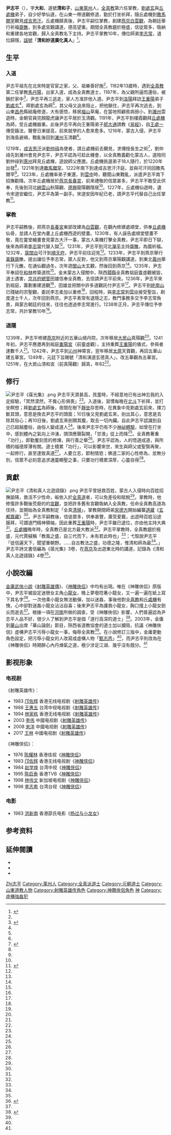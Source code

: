 {{Infobox Taoist
|姓名            = 尹志平 
|字              = 大和
|號              = 清和子
|出生日期        = 大定九年（1169）正月二十日
|出生地          = [[山東|山東]][[萊州_(古代)|萊州]]
|逝世日期        = [[元憲宗|元憲宗]]元年（1251）二月初六日
|逝世地点        = [[燕京|燕京]]西郊清和宮
|國籍            = [[金朝|金朝]]<br />[[蒙古|蒙古]]
|種族            = [[漢族|漢族]]
|著名成就        =
|宗派            = [[全真教|全真教]]
|頭銜            = 全真教掌教（1227-1238）
|教育程度        =
|修煉地          = [[濰州|濰州]]玉清觀<br />[[燕京|燕京]]五華觀
|師承            = [[劉處玄|劉處玄]]<br />[[丘處機|丘處機]]
|徒弟與學生      = 段志堅
|傳人            =
|著作            =《葆光集》<br />《清和真人北遊語錄》
}}
{{道教}}
'''尹志平'''（{{bd|1169年||1251年|catIdx=尹}}），字'''大和'''，道號'''清和子'''，[[山東|山東]][[莱州_(古代)|萊州]]人，[[全真教|全真教]]第六任掌教，[[劉處玄|劉處玄]]與[[丘處機|丘處機]]弟子，自少好學仙道，在山東一帶道觀修道，勤於打坐祈拜，隨丘處機到[[撒馬爾罕|撒馬爾罕]]覲見[[成吉思汗|成吉思汗]]。丘處機歸真後，尹志平嗣位掌教，創建[[燕京|燕京]][[白雲觀|白雲觀]]，為朝廷舉行祈福[[齋醮|齋醮]]，到多處宮觀講道，德高望重。期間全真教趨於極盛，信徒眾多，吸納和重建各地宮觀，歸入全真教名下主持。尹志平掌教10年，傳位師弟[[李志常|李志常]]，退位歸隱，[[諡號|諡號]]「'''清和妙道廣化真人'''」<ref name="鄭">{{cite journal|author=鄭素春|title=〈全真道士尹志平（1169-1251）的宗教實踐〉|url=http://www.rsd.fju.edu.tw/Upload/22-07%E5%B0%B9%E5%BF%97%E5%B9%B3%E7%9A%84%E5%AE%97%E6%95%99%E5%AF%A6%E8%B8%90(1).pdf|journal=《輔仁宗教研究》|year=2011|volume=22|pages=109-138|accessdate=2017-12-30|language=zh-hant|archive-url=https://web.archive.org/web/20171231103534/http://www.rsd.fju.edu.tw/Upload/22-07%E5%B0%B9%E5%BF%97%E5%B9%B3%E7%9A%84%E5%AE%97%E6%95%99%E5%AF%A6%E8%B8%90(1).pdf|archive-date=2017-12-31|dead-url=yes}}</ref>。

== 生平 ==
=== 入道 ===
尹志平祖先在北宋時是官宦之家，父、祖樂善好施<ref name="鄭"/>{{rp|114}}，1182年13歲時，遇到[[全真教|全真教]]第二任掌教[[馬丹陽|馬丹陽]]，出家入道，成為全真教道士，1187年，為父親所逼而還俗，被鎖於家中<ref name="蘇">{{cite book |author=蘇德樸（Eskildsen Stephen）|others=宋學立譯|editor=張廣保|title=《多重視野下的西方全真教研究》| pages=129-156|chapter=〈尋找証驗：全真教早期的內境和其他入定現象〉|publisher=齊魯書社|location=濟南|year=2013|isbn=7533325761|language=zh-hans}}</ref>{{rp|133}}，尹志平再三逃走，家人方准許他入道。尹志平到[[洛陽|洛陽]]拜訪[[王重陽|王重陽]]弟子[[劉處玄|劉處玄]]<ref name="鄭"/>{{rp|114-115}}，拜劉處玄為師<ref name="蘇"/>{{rp|133}}，其父母又追來阻止，把他鎖住，尹志平再次逃去，到山東[[昌邑市|昌邑]]縣結庵修道，大有感悟，移居[[福山區|福山]]草庵，在當地照顧貧病弱小，到[[濰州|濰州]]雲遊時，金朝官員完顏龍虎讓尹志平居於玉清觀。1191年，尹志平到棲霞觀拜[[丘處機|丘處機]]為師，受丘處機器重。此後尹志平再向王重陽弟子[[郝大通|郝大通]]請教《[[易經|易經]]》，自[[王處一|王處一]]傳受籙法，聲譽日漸提高，前來就學的人愈來愈多。1216年，蒙古入侵，尹志平到海島避禍，戰亂後回到[[濰州|濰州]]玉清觀<ref name="鄭"/>{{rp|115}}。

1219年，[[成吉思汗|成吉思汗]]派[[劉仲祿|劉仲祿]]為使者，請丘處機前去覲見，求傳授長生之術<ref name="姚">{{cite book |author=姚道中|others=宋學立譯|editor=張廣保|title=《多重視野下的西方全真教研究》|pages=157-177|chapter=〈丘處機與成吉思汗〉|publisher=齊魯書社|location=濟南|year=2013|isbn=7533325761|language=zh-hans}}</ref>{{rp|163}}，劉仲祿先到濰州會見尹志平，尹志平認為可趁此機會，以全真教義勸化蒙古人，遂陪同劉仲祿到[[萊州_(古代)|萊州]]拜見丘處機，遊說師父應邀。丘處機挑選弟子18人隨行，於1220年出發<ref name="姚"/>{{rp|165}}，1221年到達[[撒馬爾罕|撒馬爾罕]]，1222年南下到達成吉思汗汗庭，並與可汗同回撒馬爾罕<ref name="姚"/>{{rp|168-169}}。1223年，丘處機率弟子東還，到[[雲中|雲中]]時，聽聞山東戰亂，派遣尹志平南下招撫勸降。次年丘處機居於[[燕京|燕京]][[長春宮_(道觀)|長春宮]]，前來禮敬的信眾甚多，尹志平不敢受此供奉，先後到河北[[縉雲山_(延慶山峰)|縉雲山]]秋陽觀、[[德興府|德興]]龍陽觀隱居<ref name="鄭"/>{{rp|116}}。1227年，丘處機仙遊時，遺令宋道安繼位，尹志平為第一副手。宋道安因年紀已老，請尹志平代替自己出任掌教<ref name="景">{{cite book|author=景安寧|title=《道教全真派宮觀、造像與祖師》|publisher=中華書局|location=北京|year=2012|isbn=7101086888|language=zh-hans}}</ref>{{rp|84}}。

=== 掌教 ===
尹志平嗣教後，把燕京[[長春宮_(道觀)|長春宮]]東部改建為[[白雲觀|白雲觀]]，在觀內修建處順堂，供奉[[丘處機|丘處機]]仙骨，並請人在堂內畫上丘處機西遊的壁畫。1230年，有人誣告處順堂壁畫不敬，竟在靈堂繪畫會見蒙古大汗一事，蒙古人乘機打擊全真教，尹志平即日下獄，後來為師弟[[李志常|李志常]]代替入獄<ref name="景"/>{{rp|187}}。1231年，尹志平到河北[[灤平县|灤平]]主持[[齋醮|齋醮]]，為國祈福。1232年，[[窩闊台|窩闊台]]可汗到[[順天府|順天府]]，尹志平前往迎見<ref name="鄭"/>{{rp|117}}。1233年，尹志平到燕京舉行[[黃籙齋|黃籙齋]]醮，提出讓位予李志常，眾人反對，他又到燕京華陽觀講道，到東北[[義州|義州]]舉行下元醮，在通仙觀過冬。次年遊[[醫巫閭山|閭山]]太玄觀，然後回到燕京<ref name="鄭"/>{{rp|118}}。1235年，尹志平奉詔在[[和林|和林]]修築道院<ref name="鄭"/>{{rp|126}}。金末蒙古入侵關中，陝西[[鄠縣|鄠縣]]全真教祖庭靈虛觀被毀，道士遇害，[[京兆府|京兆府]][[總管|總管]]田雄信奉全真教，去信請尹志平前來。1236年，尹志平來到祖庭，籌劃重建道觀<ref name="景"/>{{rp|180}}，田雄並把關中許多道觀託付尹志平<ref name="鄭"/>{{rp|119}}。尹志平到[[終南山|終南山]]已殘破的宗聖觀，委託李志柔加以重修<ref name="景"/>{{rp|199}}，回程時，與[[李志常|李志常]]到[[雲中|雲中]]接受聖旨，剃度道士千人，次年回到燕京。尹志平素常有退隱之志，教門事務多交予李志常負責，與蒙古朝廷的往來，往往也透過李志常進行。1238年正月，尹志平傳位予李志常，共計掌教10年<ref name="鄭"/>{{rp|126、119}}。

=== 退隱 ===
1239年，尹志平修建[[燕京|燕京]]附近的五華山燒丹院，次年移居[[大房山|大房山]]真陽觀<ref name="鄭"/>{{rp|119}}。1241年初，尹志平應邀再到祖庭[[重阳宫|重陽宮]]（前靈虛觀），主持重葬[[王重陽|王重陽]]的儀式，參與者達數千人<ref name="景"/>{{rp|181}}。1242年，尹志平到[[沁州|沁州]]神霄宮，翌年移居[[太原|太原]]天寶觀，再回五華山建五華宮。1249年，元廷下旨賜號「清和演道玄德真人」，改五華觀為五華宮。1251年，在大房山清和宮（前真陽觀）歸真，年82<ref name="鄭"/>{{rp|120}}。

== 修行 ==
[[File:尹志平《葆光集》.png|thumb]]
尹志平天資甚高，孩童時，不經意地已有出神忘我的入定經驗，「冥然漠然，不覺心形俱喪」<ref name="蘇"/>{{rp|131}}。入道後，習慣每晚在[[北斗七星|北斗]]下祈拜，並打坐瞑想；拜[[劉處玄|劉處玄]]為師後，夜間在樹下[[靜坐_(冥想)|靜坐]]存思時，在異象中見劉處玄前來，揮刀斷其頭，意思是換去尹志平的頭面；10日後又見劉處玄來，剖出其心，意思是去除其俗心；再10日後，劉處玄來剖開其腹，取去一切內臟。自此尹志平認識到自己已超越塵俗，由俗人變成道人<ref name="蘇"/>{{rp|133-134}}。後來尹志平仍有不少[[神秘主義|神祕體驗]]，如曾在打坐中，感到體內之氣向上沖湧，頭頂應聲裂開，「甘液」從上而降<ref name="蘇"/>{{rp|151}}。全真教著重「功行」，即勤奮刻苦的修煉，與行善之舉<ref name="蘇"/>{{rp|152}}。尹志平認為，人的悟道成道，與所積的福德厚薄有關。道士積累「功行」，可以影響來世，來生與師父或聖賢再聚，一起修行，直至達致真道<ref name="鄭"/>{{rp|123-124}}。人要立志，節制情慾；佛道二家的心性修為，並無分別，信眾不必刻意追求通靈顯聖之事，只要功行積累深厚，心靈自得<ref name="鄭"/>{{rp|128-129}}。

== 貢獻 ==
[[File:尹志平《清和真人北遊語錄》.png|thumb]]
尹志平曾拯救百姓，蒙古人入侵時向百姓招撫諭降，救活不少性命，皈依入於[[全真道|全真道]]者，可以免差役和賦稅<ref name="鄭"/>{{rp|124}}。掌教時，他修復許多戰後荒廢的的[[宮觀|宮觀]]，並把許多舊有宮觀吸納入全真教，任命全真教高道為住持，並開始為全真教制定「全真[[清規|清規]]」，掌教期間師弟[[宋德方|宋德方]]開始編纂[[道藏|道藏]]《[[玄都寶藏|玄都寶藏]]》<ref name="鄭"/>{{rp|131-132}}。尹志平嗣教後，信徒眾多，供奉甚豐，廣受愛戴，出遊時百姓沿途膜拜，可謂道門精神領袖，因此重葬[[王重陽|王重陽]]時，尹志平雖已退位，亦由他主持大典<ref name="鄭"/>{{rp|117、127}}。[[丘處機|丘處機]]晚年時，全真教已是北方最大教派<ref name="景"/>{{rp|112}}。尹志平掌教時，全真教趨於極盛，元代賈戫稱「教風之盛，自三代而下，未有若此時也」<ref name="鄭"/>{{rp|130}}；弋彀說尹志平「徒侶遍天下，聞望重朝野。……自古教法之盛，功德之隆，惟清和師為最<ref name="鄭"/>{{rp|134}}。」尹志平詩文書信編為《葆光集》3卷，在[[燕京|燕京]]及出遊東北時的講道，記錄為《清和真人北遊語錄》4卷<ref name="鄭"/>{{rp|128}}。

== 小說改編 ==
[[金庸|金庸]][[武俠小說|武俠小說]]《[[射雕英雄傳|射雕英雄傳]]》、《[[神雕俠侣|神雕俠侣]]》中均有出現。唯在《神雕俠侣》原版中，尹志平被設定迷戀女主角[[小龍女|小龍女]]，晚上夢囈唸著小龍女，又一遍一遍在紙上寫下其名字<ref name="王">{{cite book|author=王怡仁|title=《金庸妙手改神雕》|url=http://books.google.com.hk/books?id=4lyHAgAAQBAJ&printsec=frontcover&hl=zh-TW#v=onepage&q&f=false|publisher=心一堂有限公司|location=香港|year=2013|isbn=9888058991|language=zh-hant|access-date=2014-08-06|archive-date=2014-08-08|archive-url=https://web.archive.org/web/20140808044128/http://books.google.com.hk/books?id=4lyHAgAAQBAJ&printsec=frontcover&hl=zh-TW#v=onepage&q&f=false|dead-url=no}}</ref>{{rp|46}}。一次他乘小龍女無法動彈，加以迷姦，事後他對[[全真教|全真教]]和[[丘處機|丘處機]]有愧，心中卻對迷姦小龍女沾沾自喜；後來尹志平為護救小龍女，胸口撞上小龍女劍尖而逝去<ref name="王"/>{{rp|191、193、202}}。根據一項在[[河南|河南]]所做的調查，受《神雕俠侶》影響，人們普遍認為尹志平人品不好，很少人了解到尹志平是個「道行高深的道士」<ref name="孫">{{Cite news|url=http://newpaper.dahe.cn/hnsb/images/2014-06/19/A12/12.pdf|title=〈輕薄小龍女？尹志平沒幹這事兒〉|author=孫科|pages=A12|language=zh-hans|publisher=《河南商報》|date=2014-06-19|accessdate=2017-12-29|archive-date=2016-03-06|archive-url=https://web.archive.org/web/20160306101421/http://newpaper.dahe.cn/hnsb/images/2014-06/19/A12/12.pdf|dead-url=no}}</ref>。2003年，金庸到[[華山|華山]]出席「華山論劍」節目，陝西省道教協會的道士加以攔阻，抗議《神雕俠侶》虛構尹志平污辱小龍女一事，侮辱全真教<ref name="孫"/>。在小說修訂三版中，金庸更動角色設定，把污辱小龍女的人改寫成虛構人物「[[甄志丙|甄志丙]]」<ref name="王"/>{{rp|191、193-194}}，而尹志平則改為在《神雕俠侣》時期醉心內丹煉氣之道，極少涉足江湖、幾乎沒有戲分。<ref name="王"/>{{rp|202-206}}

== 影视形象 ==
=== 电视剧 ===
《射雕英雄传》：
*1983 [[邝佐辉|邝佐辉]] 香港无线电视剧《[[射鵰英雄傳_(1983年電視劇)|射雕英雄传]]》
*1988 [[王惠五|王惠五]] 台湾中视电视剧《[[射鵰英雄傳_(1988年电视剧)|射雕英雄传]]》 
*1994 [[林家栋|林家栋]] 香港无线电视剧《[[射鵰英雄傳_(1994年电视剧)|射雕英雄传]]》 
*2003 [[李伟|李伟]] 中國电视剧《[[射鵰英雄傳_(2003年电视剧)|射雕英雄传]]》 
*2008 [[宋洋|宋洋]] 中國电视剧《[[射鵰英雄傳_(2008年电视剧)|射雕英雄传]]》 
*2017 [[王林|王林]] 中國电视剧《[[射鵰英雄傳_(2017年电视剧)|射雕英雄传]]》 

《神雕侠侣》：
*1976 [[陈耀林|陈耀林]] 香港佳视《[[神鵰俠侶_(1976年電視劇)|神雕侠侣]]》 
*1983 [[邝佐辉|邝佐辉]] 香港无线电视剧《[[神鵰俠侶_(1983年電視劇)|神雕侠侣]]》 
*1984 [[赵学煌|赵学煌]] 台湾中视《[[神鵰俠侶_(1984年電視劇)|神雕侠侣]]》 
*1995 [[陈启泰|陈启泰]] 香港TVB《[[神鵰俠侶_(1995年電視劇)|神雕侠侣]]》
*1998 [[林伟文|林伟文]] 新加坡电视剧《[[神鵰俠侶_(1998年新加坡電視劇)|神雕侠侣]]》 
*1998 [[李志希|李志希]] 台湾台视《[[神鵰俠侶_(1998年臺視電視劇)|神雕侠侣]]》

=== 电影 ===
*1983 [[洪新南|洪新南]] 香港邵氏电影《[[杨过与小龙女|杨过与小龙女]]》

== 参考资料 ==
{{reflist|2}}

== 延伸閱讀 ==
{{Wikisource|葆光集}}
{{Wikisource|清和真人北遊語錄}}
* {{cite journal|author=樂愛國|title=〈試論丘處機、尹志平無為、有為統一思想〉|url=http://daoist.org/booksearch/BookSearch/.%5Clist012%5C43-6-51.pdf|journal=《弘道》|year=2010|volume=2|pages=51-56|accessdate=2017-12-30|language=zh-hant|archive-date=2021-06-03|archive-url=https://web.archive.org/web/20210603134614/http://daoist.org/booksearch/BookSearch/.%5Clist012%5C43-6-51.pdf}}
* {{cite journal|author1=詹石窗|author2=張欣|title=〈尹志平對全真心性思想的繼承和發展〉|url=http://www.nssd.org/articles/article_read.aspx?id=26528758|journal=《宗教學研究》|year=2007|volume=3|pages=41-46|accessdate=2017-12-30|language=zh-hans|archive-date=2020-08-15|archive-url=https://web.archive.org/web/20200815215218/http://www.nssd.org/articles/article_read.aspx?id=26528758}}
* {{cite journal|author=左洪濤|title=〈論金庸《射雕英雄傳》《神雕俠侣》對全真教尹志平的解讀〉|url=http://www.nssd.org/articles/article_read.aspx?id=32343072|journal=《寧波大學學報：人文科學版》|year=2009|volume=6|pages=45-49|accessdate=2017-12-30|language=zh-hans|archive-date=2020-12-15|archive-url=https://web.archive.org/web/20201215081642/http://www.nssd.org/articles/article_read.aspx?id=32343072}} 

{{全真七子}}
{{Portal bar|人物|歷史|道教}}
{{Authority control}}
{{DEFAULTSORT:Yin尹}}
[[Category:尹姓|Zhi志平]]
[[Category:莱州人|Category:莱州人]]
[[Category:全真派道士|Category:全真派道士]]
[[Category:元朝道士|Category:元朝道士]]
[[Category:山東道教人物|Category:山東道教人物]]
[[Category:射雕英雄传角色|Category:射雕英雄传角色]]
[[Category:神鵰俠侶角色|Category:神鵰俠侶角色]]
[[Category:金庸筆下真實人物|神]]
[[Category:虛構強姦犯|Category:虛構強姦犯]]

{{Good article}}